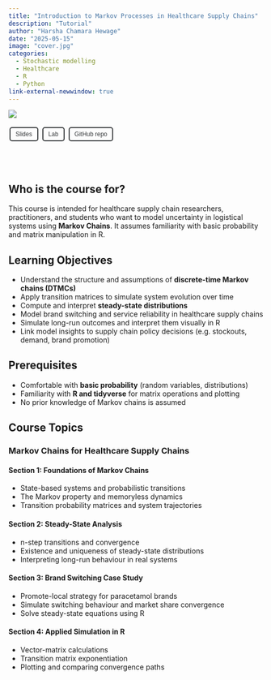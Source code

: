 ```yaml
---
title: "Introduction to Markov Processes in Healthcare Supply Chains"
description: "Tutorial"
author: "Harsha Chamara Hewage"
date: "2025-05-15"
image: "cover.jpg"
categories:
  - Stochastic modelling
  - Healthcare
  - R
  - Python
link-external-newwindow: true
---
```


![](cover.png){fig-align="center"}

<link rel="stylesheet" href="https://cdnjs.cloudflare.com/ajax/libs/font-awesome/6.0.0-beta3/css/all.min.css">

<style>
/* Custom button style */
button {
  background-color: transparent; /* No filling */
  border: 2px solid rgb(55, 58, 60); /* Gray border */
  color: rgb(55, 58, 60); /* Gray text */
  padding: 5px 10px;
  text-align: center;
  text-decoration: none;
  display: inline-block;
  font-size: 12px;
  margin: 4px 2px;
  cursor: pointer;
  border-radius: 5px; /* Rounded corners */
}

/* Hover effect for Journal article */
#journal-article-btn:hover {
  border-color: #0066b2; /* Blue border on hover */
  color: #0066b2; /* Blue text on hover */
}

/* Hover effect for GitHub repo */
#github-repo-btn:hover {
  border-color: #00A86B; /* Green border on hover */
  color: #00A86B; /* Green text on hover */
}
</style>

<button id="journal-article-btn" 
        onclick="window.open('materials/dl4sg_markov.html', '_blank')">
  <i class="fas fa-bookmark"></i> Slides
</button>

<button id="journal-article-btn" 
        onclick="window.open('materials/lab/01_markov_intro_lab.html', '_blank')">
  <i class="fas fa-bookmark"></i> Lab
</button>

<button id="github-repo-btn" onclick="window.open('https://github.com/chamara7h/dl4sg_markov', '_blank');">
  <i class="fab fa-github"></i> GitHub repo
</button>


<br>
<br>

## Who is the course for?

This course is intended for healthcare supply chain researchers, practitioners, and students who want to model uncertainty in logistical systems using **Markov Chains**. It assumes familiarity with basic probability and matrix manipulation in R.

## Learning Objectives

* Understand the structure and assumptions of **discrete-time Markov chains (DTMCs)**
* Apply transition matrices to simulate system evolution over time
* Compute and interpret **steady-state distributions**
* Model brand switching and service reliability in healthcare supply chains
* Simulate long-run outcomes and interpret them visually in R
* Link model insights to supply chain policy decisions (e.g. stockouts, demand, brand promotion)

## Prerequisites

* Comfortable with **basic probability** (random variables, distributions)
* Familiarity with **R and tidyverse** for matrix operations and plotting
* No prior knowledge of Markov chains is assumed

## Course Topics

### Markov Chains for Healthcare Supply Chains

#### Section 1: Foundations of Markov Chains

* State-based systems and probabilistic transitions
* The Markov property and memoryless dynamics
* Transition probability matrices and system trajectories

#### Section 2: Steady-State Analysis

* n-step transitions and convergence
* Existence and uniqueness of steady-state distributions
* Interpreting long-run behaviour in real systems

#### Section 3: Brand Switching Case Study

* Promote-local strategy for paracetamol brands
* Simulate switching behaviour and market share convergence
* Solve steady-state equations using R

#### Section 4: Applied Simulation in R

* Vector-matrix calculations
* Transition matrix exponentiation
* Plotting and comparing convergence paths
